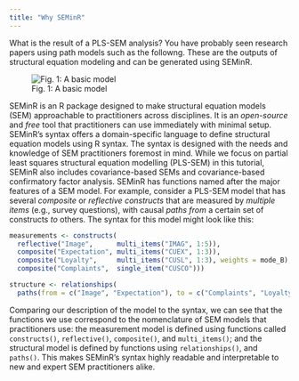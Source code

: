 ```yaml
---
title: "Why SEMinR"
---
```


What is the result of a PLS-SEM analysis? You have probably seen research papers using path models such as the followng. These are the outputs of structural equation modeling and can be generated using SEMinR.

![Fig. 1: A basic model](/img/model_pls.png)


SEMinR is an R package designed to make structural equation models (SEM) approachable to practitioners across disciplines. 
It is an *open-source* and *free* tool that practitioners can use immediately with minimal setup.
SEMinR's syntax offers a domain-specific language to define structural equation models using R syntax. 
The syntax is designed with the needs and knowledge of SEM practitioners foremost in mind.
While we focus on partial least squares structural equation modelling (PLS-SEM) in this tutorial, SEMinR also includes covariance-based SEMs and covariance-based confirmatory factor analysis.
SEMinR has functions named after the major features of a SEM model.
For example, consider a PLS-SEM model that has several *composite* or *reflective*  *constructs* that are measured by *multiple items* (e.g., survey questions), with causal *paths* *from* a certain set of constructs *to* others. 
The syntax for this model might look like this:

```r
measurements <- constructs(
  reflective("Image",      multi_items("IMAG", 1:5)),
  composite("Expectation", multi_items("CUEX", 1:3)),
  composite("Loyalty", 	   multi_items("CUSL", 1:3), weights = mode_B),
  composite("Complaints",  single_item("CUSCO")))

structure <- relationships(
  paths(from = c("Image", "Expectation"), to = c("Complaints", "Loyalty"))
```

Comparing our description of the model to the syntax, we can see that the functions we use correspond to the nomenclature of SEM models that practitioners use: the measurement model is defined using functions called `constructs()`, `reflective()`, `composite()`, and `multi_items()`; and the structural model is defined by functions using `relationships()`, and `paths()`. 
This makes SEMinR's syntax highly readable and interpretable to new and expert SEM practitioners alike.